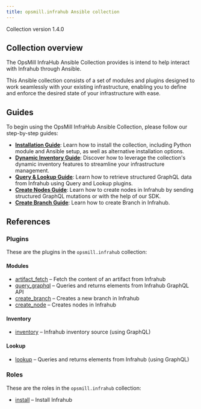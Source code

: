 ```yaml
---
title: opsmill.infrahub Ansible collection
---
```


Collection version 1.4.0

## Collection overview

The OpsMill InfraHub Ansible Collection provides is intend to help interact with Infrahub through Ansible.

This Ansible collection consists of a set of modules and plugins designed to work seamlessly with your existing infrastructure, enabling you to define and enforce the desired state of your infrastructure with ease.

## Guides

To begin using the OpsMill InfraHub Ansible Collection, please follow our step-by-step guides:

* **[Installation Guide](./guides/installation.mdx)**: Learn how to install the collection, including Python module and Ansible setup, as well as alternative installation options.
* **[Dynamic Inventory Guide](./guides/dynamic-inventory.mdx)**: Discover how to leverage the collection's dynamic inventory features to streamline your infrastructure management.
* **[Query & Lookup Guide](./guides/query-and-lookup.mdx)**: Learn how to retrieve structured GraphQL data from Infrahub using Query and Lookup plugins.
* **[Create Nodes Guide](./guides/create-node.mdx)**: Learn how to create nodes in Infrahub by sending structured GraphQL mutations or with the help of our SDK.
* **[Create Branch Guide](./guides/create-branch.mdx)**: Learn how to create Branch in Infrahub.

## References

### Plugins

These are the plugins in the `opsmill.infrahub` collection:

#### Modules

<!-- vale off -->

* [artifact_fetch](./references/plugins/artifact_fetch_module) – Fetch the content of an artifact from Infrahub
* [query_graphql](./references/plugins/query_graphql_module) – Queries and returns elements from Infrahub GraphQL API
* [create_branch](./references/plugins/create_branch_module) – Creates a new branch in Infrahub
* [create_node](./references/plugins/create_node_module) – Creates nodes in Infrahub

<!-- vale on -->

#### Inventory

* [inventory](./references/plugins/inventory_inventory) – Infrahub inventory source (using GraphQL)

#### Lookup

* [lookup](./references/plugins/lookup_lookup) – Queries and returns elements from Infrahub (using GraphQL)

### Roles

These are the roles in the `opsmill.infrahub` collection:

* [install](./references/roles/install) – Install Infrahub
